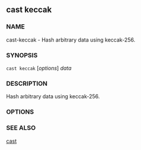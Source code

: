 
## cast keccak

### NAME

cast-keccak - Hash arbitrary data using keccak-256.

### SYNOPSIS

`cast keccak` [*options*] _data_

### DESCRIPTION

Hash arbitrary data using keccak-256.

### OPTIONS

<CommonOptions />

### SEE ALSO

[cast](./cast.md)
